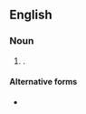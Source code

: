 {{also|alms-houses}}

==English==

===Noun===
{{head|en|noun plural form}}

# {{plural of|almshouse|lang=en}}.

====Alternative forms====
* {{l|en|armshouses}} {{qualifier|misspelling}}